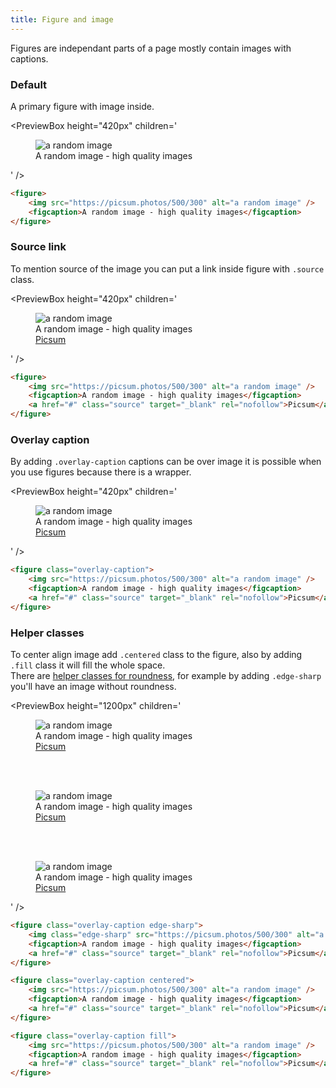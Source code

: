 ```yaml
---
title: Figure and image
---
```



Figures are independant parts of a page mostly contain images with captions.

### Default

A primary figure with image inside.

<PreviewBox
	height="420px"
	children='
<!DOCTYPE html>
<html lang="en">
	<head>
		<meta charset="UTF-8" />
		<meta http-equiv="X-UA-Compatible" content="IE=edge" />
		<meta name="viewport" content="width=device-width, initial-scale=1.0" />
		<link rel="stylesheet" href="https://raw.githack.com/amir2mi/FlatifyCSS/master/dist/css/flatify-min.css" />
		<title>Figures</title>
	</head>
	<body>
       <figure>
			<img src="https://picsum.photos/500/300" alt="a random image"/>
			<figcaption>A random image - high quality images</figcaption>
		</figure>     
    </body>
</html>
'
/>

```html title="index.html"
<figure>
	<img src="https://picsum.photos/500/300" alt="a random image" />
	<figcaption>A random image - high quality images</figcaption>
</figure>
```

### Source link

To mention source of the image you can put a link inside figure with `.source` class.

<PreviewBox
	height="420px"
	children='
<!DOCTYPE html>
<html lang="en">
	<head>
		<meta charset="UTF-8" />
		<meta http-equiv="X-UA-Compatible" content="IE=edge" />
		<meta name="viewport" content="width=device-width, initial-scale=1.0" />
		<link rel="stylesheet" href="https://raw.githack.com/amir2mi/FlatifyCSS/master/dist/css/flatify-min.css" />
		<title>Figure</title>
	</head>
	<body>
        <figure>
			<img src="https://picsum.photos/500/300" alt="a random image"/>
			<figcaption>A random image - high quality images</figcaption>
			<a href="#" class="source" target="_blank" rel="nofollow">Picsum</a>
		</figure>     
    </body>
</html>
'
/>

```html {4} title="index.html"
<figure>
	<img src="https://picsum.photos/500/300" alt="a random image" />
	<figcaption>A random image - high quality images</figcaption>
	<a href="#" class="source" target="_blank" rel="nofollow">Picsum</a>
</figure>
```

### Overlay caption

By adding `.overlay-caption` captions can be over image it is possible when you use figures because there is a wrapper.

<PreviewBox
	height="420px"
	children='
<!DOCTYPE html>
<html lang="en">
	<head>
		<meta charset="UTF-8" />
		<meta http-equiv="X-UA-Compatible" content="IE=edge" />
		<meta name="viewport" content="width=device-width, initial-scale=1.0" />
		<link rel="stylesheet" href="https://raw.githack.com/amir2mi/FlatifyCSS/master/dist/css/flatify-min.css" />
		<title>Figure</title>
	</head>
	<body>
        <figure class="overlay-caption">
			<img src="https://picsum.photos/500/300" alt="a random image"/>
			<figcaption>A random image - high quality images</figcaption>
			<a href="#" class="source" target="_blank" rel="nofollow">Picsum</a>
		</figure>     
    </body>
</html>
'
/>

```html {1} title="index.html"
<figure class="overlay-caption">
	<img src="https://picsum.photos/500/300" alt="a random image" />
	<figcaption>A random image - high quality images</figcaption>
	<a href="#" class="source" target="_blank" rel="nofollow">Picsum</a>
</figure>
```

### Helper classes

To center align image add `.centered` class to the figure, also by adding `.fill` class it will fill the whole space.  
There are [helper classes for roundness](/docs/helpers/roundness-setters), for example by adding `.edge-sharp` you'll have an image without roundness.

<PreviewBox
	height="1200px"
	children='
<!DOCTYPE html>
<html lang="en">
	<head>
		<meta charset="UTF-8" />
		<meta http-equiv="X-UA-Compatible" content="IE=edge" />
		<meta name="viewport" content="width=device-width, initial-scale=1.0" />
		<link rel="stylesheet" href="https://raw.githack.com/amir2mi/FlatifyCSS/master/dist/css/flatify-min.css" />
		<title>Figure</title>
	</head>
	<body>		
		<figure class="overlay-caption edge-sharp">
			<img class="edge-sharp" src="https://picsum.photos/500/300" alt="a random image"/>
			<figcaption>A random image - high quality images</figcaption>
			<a href="#" class="source" target="_blank" rel="nofollow">Picsum</a>
		</figure> 
		<br>
		<br>
        <figure class="overlay-caption centered">
			<img src="https://picsum.photos/500/300" alt="a random image"/>
			<figcaption>A random image - high quality images</figcaption>
			<a href="#" class="source" target="_blank" rel="nofollow">Picsum</a>
		</figure>     
		<br>
		<br> 
		<figure class="overlay-caption fill">
			<img src="https://picsum.photos/500/300" alt="a random image"/>
			<figcaption>A random image - high quality images</figcaption>
			<a href="#" class="source" target="_blank" rel="nofollow">Picsum</a>
		</figure>    
    </body>
</html>
'
/>

```html {1-2} title="index.html"
<figure class="overlay-caption edge-sharp">
	<img class="edge-sharp" src="https://picsum.photos/500/300" alt="a random image" />
	<figcaption>A random image - high quality images</figcaption>
	<a href="#" class="source" target="_blank" rel="nofollow">Picsum</a>
</figure>

<figure class="overlay-caption centered">
	<img src="https://picsum.photos/500/300" alt="a random image" />
	<figcaption>A random image - high quality images</figcaption>
	<a href="#" class="source" target="_blank" rel="nofollow">Picsum</a>
</figure>

<figure class="overlay-caption fill">
	<img src="https://picsum.photos/500/300" alt="a random image" />
	<figcaption>A random image - high quality images</figcaption>
	<a href="#" class="source" target="_blank" rel="nofollow">Picsum</a>
</figure>
```
